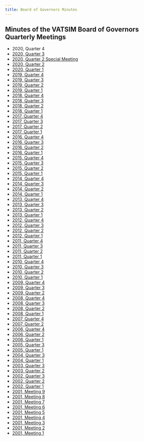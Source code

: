 ```yaml
---
title: Board of Governors Minutes
---
```


## Minutes of the VATSIM Board of Governors Quarterly Meetings
* 2020, Quarter 4
* [2020, Quarter 3](https://cdn.vatsim.net/meeting-minutes/bog/BOG_2020_Q3.PDF)
* [2020, Quarter 2 Special Meeting](https://cdn.vatsim.net/meeting-minutes/bog/BOG_2020_SPECIAL_JUL_18.PDF)
* [2020, Quarter 2](https://cdn.vatsim.net/meeting-minutes/bog/BOG_2020_Q2.PDF)
* [2020, Quarter 1](https://cdn.vatsim.net/meeting-minutes/bog/BOG_2020_Q1.PDF)
* [2019, Quarter 4](https://cdn.vatsim.net/meeting-minutes/bog/BOG_2019_Q4.PDF)
* [2019, Quarter 3](https://cdn.vatsim.net/meeting-minutes/bog/BOG_2019_Q3.PDF)
* [2019, Quarter 2](https://cdn.vatsim.net/meeting-minutes/bog/BOG_2019_Q2.PDF)
* [2019, Quarter 1](https://cdn.vatsim.net/meeting-minutes/bog/BOG_2019_Q1.PDF)
* [2018, Quarter 4](https://cdn.vatsim.net/meeting-minutes/bog/BOG_2018_Q4.PDF)
* [2018, Quarter 3](https://cdn.vatsim.net/meeting-minutes/bog/BOG_2018_Q3.PDF)
* [2018, Quarter 2](https://cdn.vatsim.net/meeting-minutes/bog/BOG_2018_Q2.PDF)
* [2018, Quarter 1](https://cdn.vatsim.net/meeting-minutes/bog/BOG_2018_Q1.PDF)
* [2017, Quarter 4](https://cdn.vatsim.net/meeting-minutes/bog/BOG_2017_Q4.PDF)
* [2017, Quarter 3](https://cdn.vatsim.net/meeting-minutes/bog/BOG_2017_Q3.PDF)
* [2017, Quarter 2](https://cdn.vatsim.net/meeting-minutes/bog/BOG_2017_Q2.PDF)
* [2017, Quarter 1](https://cdn.vatsim.net/meeting-minutes/bog/BOG_2017_Q1.PDF)
* [2016, Quarter 4](https://cdn.vatsim.net/meeting-minutes/bog/BOG_2016_Q4.PDF)
* [2016, Quarter 3](https://cdn.vatsim.net/meeting-minutes/bog/BOG_2016_Q2.PDF)
* [2016, Quarter 2](https://cdn.vatsim.net/meeting-minutes/bog/BOG_2016_Q2.PDF)
* [2016, Quarter 1](https://cdn.vatsim.net/meeting-minutes/bog/BOG_2016_Q1.PDF)
* [2015, Quarter 4](https://cdn.vatsim.net/meeting-minutes/bog/BOG_2015_Q4.PDF)
* [2015, Quarter 3](https://cdn.vatsim.net/meeting-minutes/bog/BOG_2015_Q3.PDF)
* [2015, Quarter 2](https://cdn.vatsim.net/meeting-minutes/bog/BOG_2015_Q2.PDF)
* [2015, Quarter 1](https://cdn.vatsim.net/meeting-minutes/bog/BOG_2015_Q1.PDF)
* [2014, Quarter 4](https://cdn.vatsim.net/meeting-minutes/bog/BOG_2014_Q4.PDF)
* [2014, Quarter 3](https://cdn.vatsim.net/meeting-minutes/bog/BOG_2014_Q3.PDF)
* [2014, Quarter 2](https://cdn.vatsim.net/meeting-minutes/bog/BOG_2014_Q2.PDF)
* [2014, Quarter 1](https://cdn.vatsim.net/meeting-minutes/bog/BOG_2014_Q1.PDF)
* [2013, Quarter 4](https://cdn.vatsim.net/meeting-minutes/bog/BOG_2013_Q4.PDF)
* [2013, Quarter 3](https://cdn.vatsim.net/meeting-minutes/bog/BOG_2013_Q3.PDF)
* [2013, Quarter 2](https://cdn.vatsim.net/meeting-minutes/bog/BOG_2013_Q2.PDF)
* [2013, Quarter 1](https://cdn.vatsim.net/meeting-minutes/bog/BOG_2013_Q1.PDF)
* [2012, Quarter 4](https://cdn.vatsim.net/meeting-minutes/bog/BOG_2012_Q4.PDF)
* [2012, Quarter 3](https://cdn.vatsim.net/meeting-minutes/bog/BOG_2012_Q3.PDF)
* [2012, Quarter 2](https://cdn.vatsim.net/meeting-minutes/bog/BOG_2012_Q2.PDF)
* [2012, Quarter 1](https://cdn.vatsim.net/meeting-minutes/bog/BOG_2012_Q1.PDF)
* [2011, Quarter 4](https://cdn.vatsim.net/meeting-minutes/bog/BOG_2011_Q4.PDF)
* [2011, Quarter 3](https://cdn.vatsim.net/meeting-minutes/bog/BOG_2011_Q3.PDF)
* [2011, Quarter 2](https://cdn.vatsim.net/meeting-minutes/bog/BOG_2011_Q2.PDF)
* [2011, Quarter 1](https://cdn.vatsim.net/meeting-minutes/bog/BOG_2011_Q1.PDF)
* [2010, Quarter 4](https://cdn.vatsim.net/meeting-minutes/bog/BOG_2010_Q4.PDF)
* [2010, Quarter 3](https://cdn.vatsim.net/meeting-minutes/bog/BOG_2010_Q3.PDF)
* [2010, Quarter 2](https://cdn.vatsim.net/meeting-minutes/bog/BOG_2010_Q2.PDF)
* [2010, Quarter 1](https://cdn.vatsim.net/meeting-minutes/bog/BOG_2010_Q1.PDF)
* [2009, Quarter 4](https://cdn.vatsim.net/meeting-minutes/bog/BOG_2009_Q4.PDF)
* [2009, Quarter 3](https://cdn.vatsim.net/meeting-minutes/bog/BOG_2009_Q3.PDF)
* [2009, Quarter 2](https://cdn.vatsim.net/meeting-minutes/bog/BOG_2009_Q2.PDF)
* [2008, Quarter 4](https://cdn.vatsim.net/meeting-minutes/bog/BOG_2008_Q4.PDF)
* [2008, Quarter 3](https://cdn.vatsim.net/meeting-minutes/bog/BOG_2008_Q3.PDF)
* [2008, Quarter 2](https://cdn.vatsim.net/meeting-minutes/bog/BOG_2008_Q2.PDF)
* [2008, Quarter 1](https://cdn.vatsim.net/meeting-minutes/bog/BOG_2008_Q1.PDF)
* [2007, Quarter 4](https://cdn.vatsim.net/meeting-minutes/bog/BOG_2007_Q4.PDF)
* [2007, Quarter 2](https://cdn.vatsim.net/meeting-minutes/bog/BOG_2007_Q2.PDF)
* [2006, Quarter 4](https://cdn.vatsim.net/meeting-minutes/bog/BOG_2006_Q4.PDF)
* [2006, Quarter 2](https://cdn.vatsim.net/meeting-minutes/bog/BOG_2006_Q2.PDF)
* [2006, Quarter 1](https://cdn.vatsim.net/meeting-minutes/bog/BOG_2006_Q1.PDF)
* [2005, Quarter 3](https://cdn.vatsim.net/meeting-minutes/bog/BOG_2005_Q3.PDF)
* [2005, Quarter 1](https://cdn.vatsim.net/meeting-minutes/bog/BOG_2005_Q1.PDF)
* [2004, Quarter 3](https://cdn.vatsim.net/meeting-minutes/bog/BOG_2004_Q3.PDF)
* [2004, Quarter 1](https://cdn.vatsim.net/meeting-minutes/bog/BOG_2004_Q1.PDF)
* [2003, Quarter 3](https://cdn.vatsim.net/meeting-minutes/bog/BOG_2003_Q3.PDF)
* [2003, Quarter 2](https://cdn.vatsim.net/meeting-minutes/bog/BOG_2003_Q2.PDF)
* [2002, Quarter 3](https://cdn.vatsim.net/meeting-minutes/bog/BOG_2002_Q3.PDF)
* [2002, Quarter 2](https://cdn.vatsim.net/meeting-minutes/bog/BOG_2002_Q2.PDF)
* [2002, Quarter 1](https://cdn.vatsim.net/meeting-minutes/bog/BOG_2002_Q1.PDF)
* [2001, Meeting 9](https://cdn.vatsim.net/meeting-minutes/bog/BOG_2001_9.PDF)
* [2001, Meeting 8](https://cdn.vatsim.net/meeting-minutes/bog/BOG_2001_8.PDF)
* [2001, Meeting 7](https://cdn.vatsim.net/meeting-minutes/bog/BOG_2001_7.PDF)
* [2001, Meeting 6](https://cdn.vatsim.net/meeting-minutes/bog/BOG_2001_6.PDF)
* [2001, Meeting 5](https://cdn.vatsim.net/meeting-minutes/bog/BOG_2001_5.PDF)
* [2001, Meeting 4](https://cdn.vatsim.net/meeting-minutes/bog/BOG_2001_4.PDF)
* [2001, Meeting 3](https://cdn.vatsim.net/meeting-minutes/bog/BOG_2001_3.PDF)
* [2001, Meeting 2](https://cdn.vatsim.net/meeting-minutes/bog/BOG_2001_2.PDF)
* [2001, Meeting 1](https://cdn.vatsim.net/meeting-minutes/bog/BOG_2001_1.PDF)